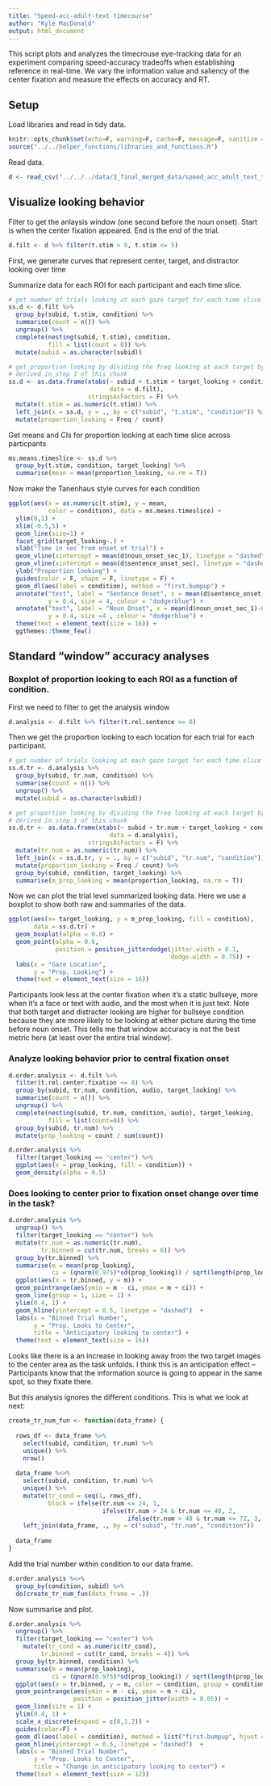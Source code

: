```yaml
---
title: "Speed-acc-adult-text timecourse"
author: "Kyle MacDonald"
output: html_document
---
```


This script plots and analyzes the timecrouse eye-tracking data for an experiment comparing speed-accuracy tradeoffs when establishing reference in real-time. We vary the information value and saliency of the center fixation and measure the effects on accuracy and RT.

## Setup

Load libraries and read in tidy data.

```r
knitr::opts_chunk$set(echo=F, warning=F, cache=F, message=F, sanitize = T, results = 'asis')
source("../../helper_functions/libraries_and_functions.R")
```

Read data. 

```r
d <- read_csv("../../../data/3_final_merged_data/speed_acc_adult_text_timecourse_tidy.csv.gz")
```

## Visualize looking behavior 

Filter to get the anlaysis window (one second before the noun onset). Start is when the center fixation appeared. End is the end of the trial. 

```r
d.filt <- d %>% filter(t.stim > 0, t.stim <= 5) 
```

First, we generate curves that represent center, target, and distractor looking over time

Summarize data for each ROI for each participant and each time slice.

```r
# get number of trials looking at each gaze target for each time slice
ss.d <- d.filt %>% 
  group_by(subid, t.stim, condition) %>% 
  summarise(count = n()) %>% 
  ungroup() %>% 
  complete(nesting(subid, t.stim), condition,
           fill = list(count = 0)) %>% 
  mutate(subid = as.character(subid))

# get proportion looking by dividing the freq looking at each target by the total looking 
# derived in step 1 of this chunk
ss.d <- as.data.frame(xtabs(~ subid + t.stim + target_looking + condition, 
                            data = d.filt),
                      stringsAsFactors = F) %>% 
  mutate(t.stim = as.numeric(t.stim)) %>% 
  left_join(x = ss.d, y = ., by = c("subid", "t.stim", "condition")) %>% 
  mutate(proportion_looking = Freq / count)
```

Get means and CIs for proportion looking at each time slice across particpants

```r
ms.means.timeslice <- ss.d %>% 
  group_by(t.stim, condition, target_looking) %>% 
  summarise(mean = mean(proportion_looking, na.rm = T))
```

Now make the Tanenhaus style curves for each condition 

```r
ggplot(aes(x = as.numeric(t.stim), y = mean, 
           color = condition), data = ms.means.timeslice) + 
  ylim(0,1) +
  xlim(-0.5,5) +
  geom_line(size=1) +
  facet_grid(target_looking~.) +
  xlab("Time in sec from onset of trial") +
  geom_vline(xintercept = mean(d$noun_onset_sec_1), linetype = "dashed") +
  geom_vline(xintercept = mean(d$sentence_onset_sec), linetype = "dashed") +
  ylab("Proportion looking") +
  guides(color = F, shape = F, linetype = F) +
  geom_dl(aes(label = condition), method = "first.bumpup") +
  annotate("text", label = "Sentence Onset", x = mean(d$sentence_onset_sec)-0.3, 
           y = 0.4, size = 4, colour = "dodgerblue") +
  annotate("text", label = "Noun Onset", x = mean(d$noun_onset_sec_1)-0.3, 
           y = 0.4, size =4 , colour = "dodgerblue") +
  theme(text = element_text(size = 16)) +
  ggthemes::theme_few()
```

## Standard "window" accuracy analyses

### Boxplot of proportion looking to each ROI as a function of condition.

First we need to filter to get the analysis window

```r
d.analysis <- d.filt %>% filter(t.rel.sentence >= 0)  
```

Then we get the proportion looking to each location for each trial for each participant.

```r
# get number of trials looking at each gaze target for each time slice
ss.d.tr <- d.analysis %>% 
  group_by(subid, tr.num, condition) %>% 
  summarise(count = n()) %>% 
  ungroup() %>% 
  mutate(subid = as.character(subid))

# get proportion looking by dividing the freq looking at each target by the total looking 
# derived in step 1 of this chunk
ss.d.tr <- as.data.frame(xtabs(~ subid + tr.num + target_looking + condition, 
                            data = d.analysis),
                      stringsAsFactors = F) %>% 
  mutate(tr.num = as.numeric(tr.num)) %>% 
  left_join(x = ss.d.tr, y = ., by = c("subid", "tr.num", "condition")) %>%
  mutate(proportion_looking = Freq / count) %>% 
  group_by(subid, condition, target_looking) %>% 
  summarise(m_prop_looking = mean(proportion_looking, na.rm = T))
```

Now we can plot the trial level summarized looking data. Here we use a boxplot to show both raw and summaries of the data. 

```r
ggplot(aes(x= target_looking, y = m_prop_looking, fill = condition), 
       data = ss.d.tr) +
  geom_boxplot(alpha = 0.8) +
  geom_point(alpha = 0.6, 
             position = position_jitterdodge(jitter.width = 0.1,
                                             dodge.width = 0.75)) +
  labs(x = "Gaze Location",
       y = "Prop. Looking") +
  theme(text = element_text(size = 16))
```

Participants look less at the center fixation when it's a static bullseye, more when it's a face or text with audio, and the most when it is just text. Note that both target and distracter looking are higher for bullseye condition because they are more likely to be looking at either picture during the time before noun onset. This tells me that window accuracy is not the best metric here (at least over the entire trial window).

### Analyze looking behavior prior to central fixation onset 

```r
d.order.analysis <- d.filt %>% 
  filter(t.rel.center.fixation <= 0) %>%
  group_by(subid, tr.num, condition, audio, target_looking) %>%
  summarise(count = n()) %>% 
  ungroup() %>% 
  complete(nesting(subid, tr.num, condition, audio), target_looking, 
           fill = list(count=0)) %>% 
  group_by(subid, tr.num) %>%
  mutate(prop_looking = count / sum(count))
```

```r
d.order.analysis %>% 
  filter(target_looking == "center") %>% 
  ggplot(aes(x = prop_looking, fill = condition)) + 
  geom_density(alpha = 0.5) 
```

### Does looking to center prior to fixation onset change over time in the task?

```r
d.order.analysis %>% 
  ungroup() %>% 
  filter(target_looking == "center") %>% 
  mutate(tr.num = as.numeric(tr.num), 
         tr.binned = cut(tr.num, breaks = 6)) %>% 
  group_by(tr.binned) %>% 
  summarise(m = mean(prop_looking),
            ci = (qnorm(0.975)*sd(prop_looking)) / sqrt(length(prop_looking))) %>% 
  ggplot(aes(x = tr.binned, y = m)) + 
  geom_pointrange(aes(ymin = m - ci, ymax = m + ci)) +
  geom_line(group = 1, size = 1) +
  ylim(0.4, 1) +
  geom_hline(yintercept = 0.5, linetype = "dashed")  +
  labs(x = "Binned Trial Number", 
       y = "Prop. Looks to Center",
       title = "Anticipatory looking to center") +
  theme(text = element_text(size = 16))
```

Looks like there is a an increase in looking away from the two target images to the center area as the task unfolds. I think this is an anticipation effect -- Participants know that the information source is going to appear in the same spot, so they fixate there.

But this analysis ignores the different conditions. This is what we look at next:

```r
create_tr_num_fun <- function(data_frame) {
  
  rows_df <- data_frame %>% 
    select(subid, condition, tr.num) %>% 
    unique() %>% 
    nrow()
  
  data_frame %<>% 
    select(subid, condition, tr.num) %>% 
    unique() %>% 
    mutate(tr_cond = seq(1, rows_df),
           block = ifelse(tr.num <= 24, 1, 
                          ifelse(tr.num > 24 & tr.num <= 48, 2, 
                                 ifelse(tr.num > 48 & tr.num <= 72, 3, 4)))) %>% 
    left_join(data_frame, ., by = c("subid", "tr.num", "condition"))
  
  data_frame
}
```

Add the trial number within condition to our data frame.

```r
d.order.analysis %<>% 
  group_by(condition, subid) %>% 
  do(create_tr_num_fun(data_frame = .))
```

Now summarise and plot.

```r
d.order.analysis %>% 
  ungroup() %>% 
  filter(target_looking == "center") %>% 
    mutate(tr_cond = as.numeric(tr_cond), 
         tr.binned = cut(tr_cond, breaks = 4)) %>% 
  group_by(tr.binned, condition) %>% 
  summarise(m = mean(prop_looking),
            ci = (qnorm(0.975)*sd(prop_looking)) / sqrt(length(prop_looking))) %>% 
  ggplot(aes(x = tr.binned, y = m, color = condition, group = condition)) + 
  geom_pointrange(aes(ymin = m - ci, ymax = m + ci), 
                  position = position_jitter(width = 0.05)) +
  geom_line(size = 1) +
  ylim(0.4, 1) +
  scale_x_discrete(expand = c(0,1.2)) +
  guides(color=F) +
  geom_dl(aes(label = condition), method = list("first.bumpup", hjust = 1.1, cex = 1.2)) +
  geom_hline(yintercept = 0.5, linetype = "dashed")  +
  labs(x = "Binned Trial Number", 
       y = "Prop. Looks to Center",
       title = "Change in anticipatory looking to center") +
  theme(text = element_text(size = 12))
```
